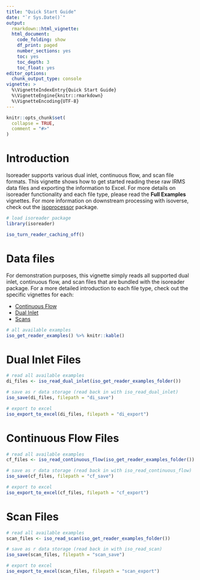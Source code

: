 ```yaml
---
title: "Quick Start Guide"
date: "`r Sys.Date()`"
output: 
  rmarkdown::html_vignette:
  html_document:
    code_folding: show
    df_print: paged
    number_sections: yes
    toc: yes
    toc_depth: 3
    toc_float: yes
editor_options:
  chunk_output_type: console
vignette: >
  %\VignetteIndexEntry{Quick Start Guide}
  %\VignetteEngine{knitr::rmarkdown}
  %\VignetteEncoding{UTF-8}
---
```



```r
knitr::opts_chunk$set(
  collapse = TRUE,
  comment = "#>"
)
```

# Introduction

Isoreader supports various dual inlet, continuous flow, and scan file formats. This vignette shows how to get started reading these raw IRMS data files and exporting the information to Excel. For more details on isoreader functionality and each file type, please read the **Full Examples** vignettes. For more information on downstream processing with isoverse, check out the [isoprocessor](https://isoprocessor.isoverse.org) package.

```r
# load isoreader package
library(isoreader)
```

```r
iso_turn_reader_caching_off()
```


# Data files

For demonstration purposes, this vignette simply reads all supported dual inlet, continuous flow, and scan files that are bundled with the isoreader package. For a more detailed introduction to each file type, check out the specific vignettes for each:

 - [Continuous Flow](https://isoreader.isoverse.org/articles/continuous_flow.html)
 - [Dual Inlet](https://isoreader.isoverse.org/articles/dual_inlet.html)
 - [Scans](https://isoreader.isoverse.org/articles/scan.html)


```r
# all available examples
iso_get_reader_examples() %>% knitr::kable()
```

# Dual Inlet Files

```r
# read all available examples
di_files <- iso_read_dual_inlet(iso_get_reader_examples_folder())

# save as r data storage (read back in with iso_read_dual_inlet)
iso_save(di_files, filepath = "di_save")

# export to excel
iso_export_to_excel(di_files, filepath = "di_export")
```

# Continuous Flow Files

```r
# read all available examples
cf_files <- iso_read_continuous_flow(iso_get_reader_examples_folder())

# save as r data storage (read back in with iso_read_continuous_flow)
iso_save(cf_files, filepath = "cf_save")

# export to excel
iso_export_to_excel(cf_files, filepath = "cf_export")
```

# Scan Files

```r
# read all available examples
scan_files <- iso_read_scan(iso_get_reader_examples_folder())

# save as r data storage (read back in with iso_read_scan)
iso_save(scan_files, filepath = "scan_save")

# export to excel
iso_export_to_excel(scan_files, filepath = "scan_export")
```

